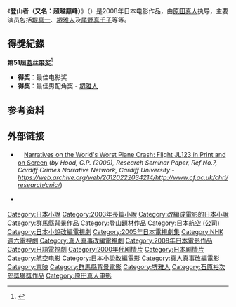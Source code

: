 {{Infobox film
| name           = 登山者<br>（又名：超越巅峰）
| image          = 
| image_size     = 
| caption        = 
| director       = [[原田真人|原田真人]]
| producer       = 
| writer         = 
| narrator       = 
| starring       = [[堤真一|堤真一]]<br>[[堺雅人|堺雅人]]<br>[[尾野真千子|尾野真千子]]<br />[[高嶋政宏|高嶋政宏]]<br />[[山崎努|山崎努]]
| music          = 
| cinematography = 
| artdirector    = 
| editing        = 
| studio         = 
| distributor    = 
| released       = {{flagicon|Japan}} 2008年7月5日
| runtime        = 145分钟
| country        = {{JPN}}
| language       = 日语
| budget         = 
| gross          =
| preceded_by    = 
| followed_by    = 
}}
《'''登山者（又名：超越巅峰）'''》（{{jpn|j=クライマーズ・ハイ|rm=Kuraimāzu Hai|f=h}}）是2008年日本电影作品，由[[原田真人|原田真人]]执导，主要演员包括[[堤真一|堤真一]]、[[堺雅人|堺雅人]]及[[尾野真千子|尾野真千子]]等等。

==得獎紀錄==
'''第51屆[[蓝丝带奖_(电影)|蓝丝带奖]]'''<ref>{{Cite web|url=http://cinemahochi.yomiuri.co.jp/b_award/|title=第51回ブルーリボン賞|accessdate=2010-01-19|language=ja|publisher=电影报知|deadurl=yes|archiveurl=https://web.archive.org/web/20131019083904/http://cinemahochi.yomiuri.co.jp/b_award/|archivedate=2013-10-19}}</ref>
* '''得奖'''：最佳电影奖
* '''得奖'''：最佳男配角奖 - [[堺雅人|堺雅人]]

==参考资料==
{{reflist}}

==外部链接==
*{{en icon}}　[https://web.archive.org/web/20110429040531/http://www.cf.ac.uk/chri/research/cnic/papers/C%20P%20Hood%20%2812%20Feb%2009%29.pdf Narratives on the World's Worst Plane Crash: Flight JL123 in Print and on Screen] (''by Hood, C.P. (2009), Research Seminar Paper, Ref No.7, Cardiff Crimes Narrative Network, Cardiff University - https://web.archive.org/web/20120222034214/http://www.cf.ac.uk/chri/research/cnic/'')
*{{en icon}}　{{imdb title|id=1110240}}

{{NHK週六電視劇}}
{{石原裕次郎獎}}
{{藍絲帶獎最佳影片}}
{{原田真人}}

{{Authority control}}
{{DEFAULTSORT:Climber's High}}
[[Category:日本小說|Category:日本小說]]
[[Category:2003年長篇小說|Category:2003年長篇小說]]
[[Category:改編成電影的日本小說|Category:改編成電影的日本小說]]
[[Category:群馬縣背景作品|Category:群馬縣背景作品]]
[[Category:登山題材作品|Category:登山題材作品]]
[[Category:日本航空_(公司)|Category:日本航空 (公司)]]
[[Category:日本小說改編電視劇|Category:日本小說改編電視劇]]
[[Category:2005年日本電視劇集|Category:2005年日本電視劇集]]
[[Category:NHK週六電視劇|Category:NHK週六電視劇]]
[[Category:真人真事改編電視劇|Category:真人真事改編電視劇]]
[[Category:2008年日本電影作品|Category:2008年日本電影作品]]
[[Category:日語電視劇|Category:日語電視劇]]
[[Category:2000年代剧情片|Category:2000年代剧情片]]
[[Category:日本剧情片|Category:日本剧情片]]
[[Category:航空电影|Category:航空电影]]
[[Category:日本小說改編電影|Category:日本小說改編電影]]
[[Category:真人真事改編電影|Category:真人真事改編電影]]
[[Category:東映|Category:東映]]
[[Category:群馬縣背景電影|Category:群馬縣背景電影]]
[[Category:堺雅人|Category:堺雅人]]
[[Category:石原裕次郎獎獲獎作品|Category:石原裕次郎獎獲獎作品]]
[[Category:原田真人电影|Category:原田真人电影]]

{{film-stub}}